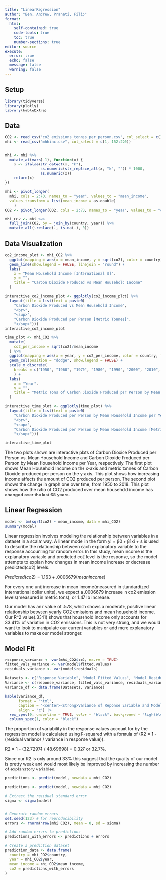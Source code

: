 ```yaml
---
title: "LinearRegression"
author: "Ben, Andrew, Pranati, Filip"
format: 
  html:
    self-contained: true
    code-tools: true
    toc: true
    number-sections: true
editor: source
execute: 
  error: true
  echo: false
  message: false
  warning: false
---
```


## Setup

```r
library(tidyverse)
library(plotly)
library(kableExtra)
```

## Data

```r
CO2 <- read_csv("co2_emissions_tonnes_per_person.csv", col_select = c(1, 152:220))
mhi <- read_csv("mhhinc.csv", col_select = c(1, 152:220))


mhi <- mhi %>%
  mutate_at(vars(-1), function(x) {
    x <- ifelse(str_detect(x, "k"), 
                as.numeric(str_replace_all(x, "k", "")) * 1000, 
                as.numeric(x))
    return(x)
})

mhi <- pivot_longer(
  mhi, cols = 2:70, names_to = "year", values_to = "mean_income",
  values_transform = list(mean_income = as.double)
    )
CO2 <- pivot_longer(CO2, cols = 2:70, names_to = "year", values_to = "co2")

mhi_CO2 <- mhi %>% 
  full_join(CO2, by = join_by(country, year)) %>% 
  mutate_all(~replace(., is.na(.), 0))

```

## Data Visualization

```r
co2_income_plot <- mhi_CO2 %>% 
  ggplot(mapping = aes(x = mean_income, y = sqrt(co2), color = country)) +
  geom_line(show.legend = FALSE, linejoin = "round") +
  labs(
    x = "Mean Household Income [International $]",
    y = "",
    title = "Carbon Dioxide Produced vs Mean Household Income"
  )

interactive_co2_income_plot <- ggplotly(co2_income_plot) %>% 
  layout(title = list(text = paste0(
    "Carbon Dioxide Produced vs Mean Household Income",
    "<br>",
    "<sup>",
    "Carbon Dioxide Produced per Person [Metric Tonnes]",
    "</sup>")))
interactive_co2_income_plot

time_plot <- mhi_CO2 %>% 
  mutate(
    co2_per_income = sqrt(co2)/mean_income
  ) %>% 
  ggplot(mapping = aes(x = year, y = co2_per_income, color = country, fill = country)) +
  geom_col(position = "dodge", show.legend = FALSE) +
  scale_x_discrete(
    breaks = c("1950", "1960", "1970", "1980", "1990", "2000", "2010", "2018")
    ) +
  labs(
    x = "Year",
    y = "",
    title = "Metric Tons of Carbon Dioxide Produced per Person by Mean Household Income per Year"
  )

interactive_time_plot <- ggplotly(time_plot) %>% 
  layout(title = list(text = paste0(
    "Carbon Dioxide Produced per Person by Mean Household Income per Year",
    "<br>",
    "<sup>",
    "Carbon Dioxide Produced per Person by Mean Household Income [Metric Tonnes / International $]",
    "</sup>")))
  
interactive_time_plot
```

The two plots shown are interactive plots of Carbon Dioxide Produced per Person vs. Mean Household Income and Carbon Dioxide Produced per Person by Mean Household Income per Year, respectively. The first plot shows Mean Household Income on the x-axis and metric tonnes of Carbon Dioxide produced per person on the y-axis. This plot shows how increasing income affects the amount of CO2 produced per person. The second plot shows the change in graph one over time, from 1950 to 2018. This plot shows how the ratio of CO2 produced over mean household income has changed over the last 68 years.

## Linear Regression

```r
model <- lm(sqrt(co2) ~ mean_income, data = mhi_CO2)
summary(model)
```

Linear regression involves modeling the relationship between variables in a dataset in a scalar way. A linear model in the form yi = β0 + β1xi + ε is used to describe the relationship between each explanatory variable to the response accounting for random error. In this study, mean income is the explanatory variable and predicted co2 level is the response, so the model attempts to explain how changes in mean income increase or decrease predicted(co2) levels.

$Predicted(co2) = 1.163 + .0006679(mean income)$

For every one unit increase in mean income(measured in standardized international dollar units), we expect a .0006679 increase in co2 emission levels(measured in metric tons), or 1.47 lb increase.

Our model has an r value of .578, which shows a moderate, positive linear relationship between yearly CO2 emissions and mean household income. Our R\^2 value(.3341) shows that household income only accounts for 33.41% of variation in CO2 emissions. This is not very strong, and we would want to look to manipulate our current variables or add more explanatory variables to make our model stronger.

## Model Fit

```r
response_variance <- var(mhi_CO2$co2, na.rm = TRUE)
fitted_vals_variance <- var(model$fitted.values)
residuals_variance <- var(model$residuals)

Datasets <- c("Response Variable", "Model Fitted Values", "Model Residuals")
Variance <- c(response_variance, fitted_vals_variance, residuals_variance)
variance_df <- data.frame(Datasets, Variance)

kable(variance_df,
      format = "html",
      caption = "<center><strong>Variance of Reponse Variable and Model</strong></center>",
      align = "c") |>
  row_spec(0, underline = TRUE, color = "black", background = "lightblue") |>
  column_spec(1, color = "black")

```

The proportion of variability in the response values account for by the regression model is calculated using R-squared with a formula of (R2 = 1 - (residual variance / variance in response value)).

R2 = 1 - (32.72974 / 48.69698) = 0.327 or 32.7%.

Since our R2 is only around 33% this suggest that the quality of our model is pretty weak and would most likely be improved by increasing the number of explanatory variables.

```r
predictions <- predict(model, newdata = mhi_CO2)

predictions <- predict(model, newdata = mhi_CO2)

# Extract the residual standard error
sigma <- sigma(model)


# Generate random errors
set.seed(123) # for reproducibility
errors <- rnorm(nrow(mhi_CO2), mean = 0, sd = sigma)

# Add random errors to predictions
predictions_with_errors <- predictions + errors

# Create a prediction dataset
prediction_data <- data.frame(
  country = mhi_CO2$country,
  year = mhi_CO2$year,
  mean_income = mhi_CO2$mean_income,
  co2 = predictions_with_errors
)

```



